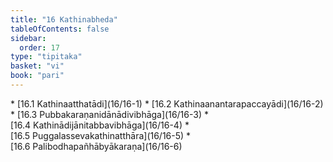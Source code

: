 ```yaml
---
title: "16 Kathinabheda"
tableOfContents: false
sidebar:
  order: 17
type: "tipitaka"
basket: "vi"
book: "pari"
---
```



<DynamicBreadcrumb />



<TableOfContents book="pari" section="16">
* [16.1 Kathinaatthatādi](16/16-1)
* [16.2 Kathinaanantarapaccayādi](16/16-2)
* [16.3 Pubbakaraṇanidānādivibhāga](16/16-3)
* [16.4 Kathinādijānitabbavibhāga](16/16-4)
* [16.5 Puggalassevakathinatthāra](16/16-5)
* [16.6 Palibodhapañhābyākaraṇa](16/16-6)
</TableOfContents>